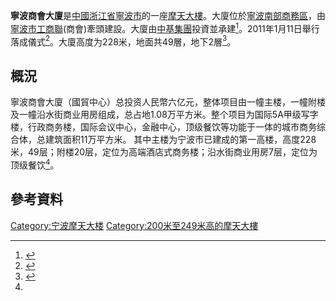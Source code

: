 {{Infobox Skyscraper
|image=Business_Group_&_Trade_Center,_Ningbo.JPG
|building_name= 寧波商會大廈
|antenna_spire=  228米
|roof= 
|top_floor= 
|floor_count= 49
}}

'''寧波商會大廈'''是[[中國|中國]][[浙江省|浙江省]][[寧波市|寧波市]]的一座[[摩天大樓|摩天大樓]]。大廈位於[[寧波南部商務區|寧波南部商務區]]，由[[寧波市工商聯|寧波市工商聯]](商會)牽頭建設。大廈由[[中基集團|中基集團]]投資並承建<ref name="company">{{Cite web |url=http://newhouse.nb.soufun.com/company/2011968812_20080104143018.htm |title=宁波市商会大厦建设有限公司 |access-date=2014-02-15 |archive-date=2014-02-22 |archive-url=https://web.archive.org/web/20140222014554/http://newhouse.nb.soufun.com/company/2011968812_20080104143018.htm |dead-url=no }}</ref>。2011年1月11日舉行落成儀式<ref>{{Cite web |url=http://shipei.qq.com/a/news/20130731003763/NEW2013073100376300 |title=图话：中国“摩天大楼”热 |access-date=2014-02-15 |archive-date=2014-02-22 |archive-url=https://web.archive.org/web/20140222222324/http://shipei.qq.com/a/news/20130731003763/NEW2013073100376300 |dead-url=yes }}</ref>。大廈高度为228米，地面共49層，地下2層<ref>{{Cite web |url=http://nb.focus.cn/votehouse/lpdt/10624/ |title=媲美帝国大厦 宁波商会大厦三大高度成就企业非凡梦想 |access-date=2014-02-15 |archive-url=https://web.archive.org/web/20140222024653/http://nb.focus.cn/votehouse/lpdt/10624/ |archive-date=2014-02-22 |dead-url=yes }}</ref>。

== 概況 ==
寧波商會大廈（國貿中心）总投资人民幣六亿元，整体项目由一幢主楼，一幢附楼及一幢沿水街商业用房组成，总占地1.08万平方米。整个项目为国际5A甲级写字楼，行政商务楼，国际会议中心，金融中心，顶级餐饮等功能于一体的城市商务综合体，总建筑面积11万平方米。
其中主楼为宁波市已建成的第一高楼，高度228米，49层；附楼20层，定位为高端酒店式商务楼；沿水街商业用房7层，定位为顶级餐饮<ref name="company" />。

== 參考資料 ==
{{reflist}}

{{Ningbo-stub}}

[[Category:宁波摩天大楼|Category:宁波摩天大楼]]
[[Category:200米至249米高的摩天大樓|Category:200米至249米高的摩天大樓]]